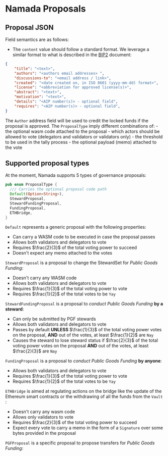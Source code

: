 # Namada Proposals

## Proposal JSON
Field semantics are as follows:

- The `content` value should follow a standard format. 
We leverage a similar format to what is described in the [BIP2](https://github.com/bitcoin/bips/blob/master/bip-0002.mediawiki#bip-format-and-structure) document:

```json
{
    "title": "<text>",
    "authors": "<authors email addresses> ",
    "discussions-to": "<email address / link>",
    "created": "<date created on, in ISO 8601 (yyyy-mm-dd) format>",
    "license": "<abbreviation for approved license(s)>",
    "abstract": "<text>",
    "motivation": "<text>",
    "details": "<AIP number(s)> - optional field",
    "requires": "<AIP number(s)> - optional field",
}
```

The `Author` address field will be used to credit the locked funds if the proposal is approved.
The `ProposalType` imply different combinations of:
    - the optional wasm code attached to the proposal
    - which actors should be allowed to vote (delegators and validators or validators only)
    - the threshold to be used in the tally process
    - the optional payload (memo) attached to the vote

## Supported proposal types

At the moment, Namada supports 5 types of governance proposals:

```rust
pub enum ProposalType {
  /// Carries the optional proposal code path
  Default(Option<String>),
  StewardProposal,
  StewardFundingProposal,
  FundingProposal,
  ETHBridge,
}
```

`Default` represents a generic proposal with the following properties:

- Can carry a WASM code to be executed in case the proposal passes
- Allows both validators and delegators to vote
- Requires $\frac{2}{3}$ of the total voting power to succeed
- Doesn't expect any memo attached to the votes

`StewardProposal` is a proposal to change the StewardSet for _Public Goods Funding_:

- Doesn't carry any WASM code
- Allows both validators and delegators to vote
- Requires $\frac{1}{3}$ of the total voting power to vote
- Requires $\frac{1}{2}$ of the total votes to be `Yay`

`StewardFundingProposal` is a proposal to *conduct* _Public Goods Funding_ **by a steward**:
- Can only be submitted by PGF stewards
- Allows both validators and delegators to vote
- Passes by default **UNLESS** $\frac{1}{3}$ of the total voting power votes on the proposal, **AND** out of the votes, at least $\frac{1}{2}$ are `Nay`
- Causes the steward to lose steward status if $\frac{2}{3}$ of the total voting power votes on the proposal **AND** out of the votes, at least $\frac{2}{3}$ are `Nay`

`FundingProposal` is a proposal to *conduct* _Public Goods Funding_ **by anyone**:
- Allows both validators and delegators to vote
- Requires $\frac{1}{3}$ of the total voting power to vote
- Requires $\frac{1}{2}$ of the total votes to be `Yay`


`ETHBridge` is aimed at regulating actions on the bridge like the update of the Ethereum smart contracts or the withdrawing of all the funds from the `Vault` :

- Doesn't carry any wasm code
- Allows only validators to vote
- Requires $\frac{2}{3}$ of the total voting power to succeed
- Expect every vote to carry a memo in the form of a `Signature` over some bytes provided in the proposal

`PGFProposal` is a specific proposal to propose transfers for _Public Goods Funding_:
